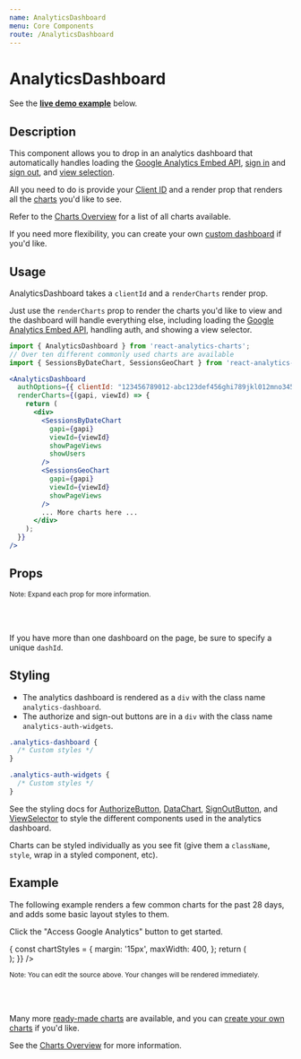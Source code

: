 ```yaml
---
name: AnalyticsDashboard
menu: Core Components
route: /AnalyticsDashboard
---
```



<GoogleAnalytics trackingId={TRACKING_ID} />

<h1>AnalyticsDashboard</h1>

See the **[live demo example](#example)** below.

## Description

This component allows you to drop in an analytics dashboard that automatically handles loading the [Google Analytics Embed API](https://react-use-analytics-api.netlify.com/), [sign in](/AuthorizeButton) and [sign out](/SignOutButton), and [view selection](/ViewSelector).

All you need to do is provide your [Client ID](/google-oauth-client-id) and a render prop that renders all the [charts](/charts) you'd like to see.

Refer to the [Charts Overview](/charts) for a list of all charts available.

If you need more flexibility, you can create your own [custom dashboard](/custom-dashboards-standalone-charts) if you'd like.

## Usage

AnalyticsDashboard takes a `clientId` and a `renderCharts` render prop.

Just use the `renderCharts` prop to render the charts you'd like to view and the dashboard will handle everything else, including loading the [Google Analytics Embed API](https://react-use-analytics-api.netlify.app/), handling auth, and showing a view selector.

```jsx
import { AnalyticsDashboard } from 'react-analytics-charts';
// Over ten different commonly used charts are available
import { SessionsByDateChart, SessionsGeoChart } from 'react-analytics-charts';
```

```jsx
<AnalyticsDashboard
  authOptions={{ clientId: "123456789012-abc123def456ghi789jkl012mno345p.apps.googleusercontent.com" }}
  renderCharts={(gapi, viewId) => {
    return (
      <div>
        <SessionsByDateChart
          gapi={gapi}
          viewId={viewId}
          showPageViews
          showUsers
        />
        <SessionsGeoChart 
          gapi={gapi} 
          viewId={viewId} 
          showPageViews 
        />
        ... More charts here ...
      </div>
    );
  }}
/>
```

## Props

<Props of={AnalyticsDashboard} />

<small>Note: Expand each prop for more information.</small>

<br/><br/>

If you have more than one dashboard on the page, be sure to specify a unique `dashId`.

## Styling

- The analytics dashboard is rendered as a `div` with the class name `analytics-dashboard`. 
- The authorize and sign-out buttons are in a `div` with the class name `analytics-auth-widgets`.

```css
.analytics-dashboard {
  /* Custom styles */
}

.analytics-auth-widgets {
  /* Custom styles */
}
```

See the styling docs for [AuthorizeButton](/AuthorizeButton#styling), [DataChart](/DataChart#styling),
[SignOutButton](/SignOutButton#styling), and [ViewSelector](/ViewSelector#styling) to style the different components 
used in the analytics dashboard. 

Charts can be styled individually as you see fit (give them a `className`, `style`, wrap in a styled component, etc).

## Example

The following example renders a few common charts for the past 28 days, and adds some basic layout styles to them.

Click the "Access Google Analytics" button to get started.

<Playground>
  <AnalyticsDashboard
      authOptions={{ clientId }}
      renderCharts={(gapi, viewId) => {
        const chartStyles = {
          margin: '15px',
          maxWidth: 400,
        };
        return (
          <div style={{ display: 'flex', flexWrap: 'wrap', }}>
            <SessionsByDateChart
              gapi={gapi}
              viewId={viewId}
              style={chartStyles}
              showPageViews
              showUsers
            />
            <SessionsGeoChart gapi={gapi} viewId={viewId} style={chartStyles} showPageViews options={{ width: 400 }}/>
            <SessionsBySourceChart gapi={gapi} viewId={viewId} style={chartStyles} />
            <SessionsByHourChart gapi={gapi} viewId={viewId} style={chartStyles} />
            <PageViewsPerPathChart gapi={gapi} viewId={viewId} style={{ margin: '15px' }} />
          </div>
        );
      }}
    />
</Playground>

<small>Note: You can edit the source above. Your changes will be rendered immediately.</small>

<br/><br/>

Many more [ready-made charts](/charts#common-charts) are available, and you can [create your own charts](/charts#custom-charts) if you'd like.

See the [Charts Overview](/charts) for more information.

<CreatedBy author="DevBoldly" url="https://devboldly.com/" emoji="🍺" emojiLabel="Beer"/>
